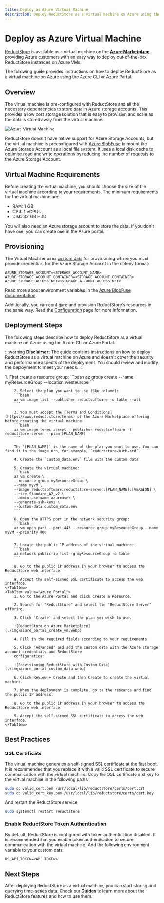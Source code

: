 ```yaml
---
title: Deploy as Azure Virtual Machine
description: Deploy ReductStore as a virtual machine on Azure using the Azure Marketplace.
---
```



# Deploy as Azure Virtual Machine

<head>
    <link rel="canonical" href="https://www.reduct.store/docs/integration/azure-vm"/>
</head>

[ReductStore](https://www.reduct.store) is available as a virtual machine on the **[**Azure Marketplace**](https://azuremarketplace.microsoft.com/en/marketplace/apps/reductsoftware.reductstore-server)**,
providing Azure customers with an easy way to deploy out-of-the-box ReductStore instances on Azure VMs.

The following guide provides instructions on how to deploy ReductStore as a virtual machine on Azure using the Azure CLI or Azure Portal.

## Overview

The virtual machine is pre-configured with ReductStore and all the necessary dependencies to store data in Azure storage accounts.
This provides a low cost storage solution that is easy to provision and scale as the data is stored away from the virtual machine.

![Azure Virtual Machine](./img/azure_vm_diagram.svg)

ReductStore doesn't have native support for Azure Storage Accounts, but the virtual machine is preconfigured with [Azure BlobFuse](https://learn.microsoft.com/en-us/azure/storage/blobs/blobfuse2-what-is) to mount the Azure Storage Account as a local file system.
It uses a local disk cache to optimise read and write operations by reducing the number of requests to the Azure Storage Account.

## Virtual Machine Requirements

Before creating the virtual machine, you should choose the size of the virtual machine according to your requirements.
The minimum requirements for the virtual machine are:

* RAM: 1 GB
* CPU: 1 vCPUs
* Disk: 32 GB HDD

You will also need an Azure storage account to store the data. If you don't have one, you can create one in the Azure portal.

## Provisioning

The Virtual Machine uses [custom data](https://learn.microsoft.com/en-us/azure/virtual-machines/custom-data) for provisioning where you must provide credentials for the Azure Storage Account in
the dotenv format:

```dotenv
AZURE_STORAGE_ACCOUNT=<STORAGE_ACCOUNT_NAME>
AZURE_STORAGE_ACCOUNT_CONTAINER=<STORAGE_ACCOUNT_CONTAINER>
AZURE_STORAGE_ACCESS_KEY=<STORAGE_ACCOUNT_ACCESS_KEY>
```

Read more about environment variables in the [Azure BlobFuse documentation](https://github.com/Azure/azure-storage-fuse?tab=readme-ov-file#environment-variables).

Additionally, you can configure and provision ReductStore's resources in the same way. Read the [Configuration](/docs/configuration.mdx) page for more information.

## Deployment Steps

The following steps describe how to deploy ReductStore as a virtual machine on Azure using the Azure CLI or Azure Portal.

:::warning
**Disclaimer:** The guide contains instructions on how to deploy ReductStore as a virtual machine on Azure and doesn't cover the security and performance aspects of the deployment. You should review and modify the deployment to meet your needs.
:::

<Tabs>
    <TabItem value="Azure CLI">
        1. First create a resource group:
        ```bash
        az group create --name myResourceGroup --location westeurope
        ```

        2. Select the plan you want to use (Sku column):
        ```bash
        az vm image list --publisher reductsoftware -o table --all
        ```

        3. You must accept the [Terms and Conditions](https://www.reduct.store/terms) of the Azure Marketplace offering before creating the virtual machine.
        ```bash
        az vm image terms accept --publisher reductsoftware -f reductstore-server --plan [PLAN_NAME]
        ```

        The `[PLAN_NAME]` is the name of the plan you want to use. You can find it in the image Urn, for example, `reductstore-01tb-std`.

        4. Create the `custom_data.env` file with the custom data

        5. Create the virtual machine:
        ```bash
        az vm create \
        --resource-group myResourceGroup \
        --name myVM \
        --image reductsoftware:reductstore-server:[PLAN_NAME]:[VERSION] \
        --size Standard_A2_v2 \
        --admin-username azureuser \
        --generate-ssh-keys \
        --custom-data custom_data.env
        ```

        6. Open the HTTPS port in the network security group:
        ```bash
        az vm open-port --port 443 --resource-group myResourceGroup --name myVM --priority 800
        ```

        7. Locate the public IP address of the virtual machine:
        ```bash
        az network public-ip list -g myResourceGroup -o table
        ```

        8. Go to the public IP address in your browser to access the ReductStore web interface.

        9. Accept the self-signed SSL certificate to access the web interface.
    </TabItem>
    <TabItem value="Azure Portal">
        1. Go to the Azure Portal and click Create a Resource.

        2. Search for "ReductStore" and select the "ReductStore Server" offering.

        3. Click 'Create' and select the plan you wish to use.

        ![ReductStore on Azure Marketplace](./img/azure_portal_create_vm.webp)

        4. Fill in the required fields according to your requirements.

        5. Click 'Advanced' and add the custom data with the Azure storage account credentials and ReductStore
        configuration:

        ![Provisioning ReductStore with Custom Data](./img/azure_portal_custom_data.webp)

        6. Click Review + Create and then Create to create the virtual machine.

        7. When the deployment is complete, go to the resource and find the public IP address.

        8. Go to the public IP address in your browser to access the ReductStore web interface.

        9. Accept the self-signed SSL certificate to access the web interface.
    </TabItem>
</Tabs>


## Best Practices

### SSL Certificate

The virtual machine generates a self-signed SSL certificate at the first boot. It is recommended that you replace it with a valid SSL certificate to secure communication with the virtual machine.
Copy the SSL certificate and key to the virtual machine in the following paths

```bash
sudo cp valid_cert.pem /usr/local/lib/reductstore/certs/cert.crt
sudo cp valid_cert_key.pem /usr/local/lib/reductstore/certs/cert.key
```

And restart the ReductStore service:

```bash
sudo systemctl restart reductstore
```

### Enable ReductStore Token Authentication

By default, ReductStore is configured with token authentication disabled. It is recommended that you enable token authentication to secure communication with the virtual machine.
Add the following environment variable to your custom data:

```dotenv
RS_API_TOKEN=<API TOKEN>
```

## Next Steps

After deploying ReductStore as a virtual machine, you can start storing and querying time-series data. Check our **[Guides](/docs/guides/index.mdx)** to learn more about the ReductStore features and how to use them.